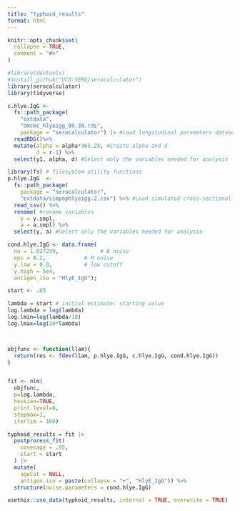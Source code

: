 ```yaml
---
title: "typhoid_results"
format: html
---
```




```r
knitr::opts_chunk$set(
  collapse = TRUE,
  comment = "#>"
)
```

```r

#library(devtools)
#install_github("UCD-SERG/serocalculator")
library(serocalculator)
library(tidyverse)
```

```r
c.hlye.IgG <- 
  fs::path_package(                          
    "extdata", 
    "dmcmc_hlyeigg_09.30.rds", 
    package = "serocalculator") |> #Load longitudinal parameters dataset
  readRDS()%>%
  mutate(alpha = alpha*365.25, #Create alpha and d 
         d = r-1) %>%
  select(y1, alpha, d) #Select only the variables needed for analysis
```

``` r
library(fs) # filesystem utility functions
p.hlye.IgG  <- 
  fs::path_package(
    package = "serocalculator", 
    "extdata/simpophlyeigg.2.csv") %>% #Load simulated cross-sectional dataset
  read_csv() %>%
  rename( #rename variables
    y = y.smpl,
    a = a.smpl) %>% 
  select(y, a) #Select only the variables needed for analysis
```

``` r
cond.hlye.IgG <- data.frame(
  nu = 1.027239,             # B noise
  eps = 0.2,            # M noise
  y.low = 0.0,          # low cutoff
  y.high = 5e4,
  antigen_iso = "HlyE_IgG"); 
```

```r
start <- .05

lambda = start # initial estimate: starting value
log.lambda = log(lambda)
log.lmin=log(lambda/10)
log.lmax=log(10*lambda) 



objfunc <- function(llam){
  return(res <- fdev(llam, p.hlye.IgG, c.hlye.IgG, cond.hlye.IgG))
}


fit <- nlm(
  objfunc,
  p=log.lambda,
  hessian=TRUE,
  print.level=0,
  stepmax=1,
  iterlim = 100)

typhoid_results = fit |> 
  postprocess_fit(
    coverage = .95,
    start = start
  ) |>
  mutate(
    ageCat = NULL,
    antigen.iso = paste(collapse = "+", "HlyE_IgG")) %>%
  structure(noise.parameters = cond.hlye.IgG)

usethis::use_data(typhoid_results, internal = TRUE, overwrite = TRUE)
```

